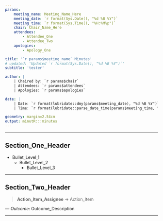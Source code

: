 ```yaml
---
params:
    meeting_name: Meeting_Name_Here
    meeting_date: `r format(Sys.Date(), "%d %B %Y")`
    meeting_time: `r format(Sys.Time(), "%H:%M%p")`
    chair: Chair_Name_Here
	attendees:
		- Attendee_One
		- Attendee_Two
	apologies:
		- Apology_One

title: '`r params$meeting_name` Minutes'
# updated: 'Updated `r format(Sys.Date(), "%d %B %Y")`'
subtitle: 'tester'

author: |
	| Chaired by: `r params$chair`
	| Attendees: `r params$attendees`
	| Apologies: `r params$apologies`

date: |
	| Date: `r format(lubridate::dmy(params$meeting_date), "%d %B %Y")`
	| Time: `r format(lubridate::parse_date_time(params$meeting_time, "HM"), "%H:%M%p")`

geometry: margin=2.54cm
output: minutR:::minutes
---
```


***
## Section_One_Header
* Bullet_Level_1
    + Bullet_Level_2
        - Bullet_Level_3

***

## Section_Two_Header

>**Action_Item_Assignee** -> Action_Item

--- *Outcome*: Outcome_Description

***

